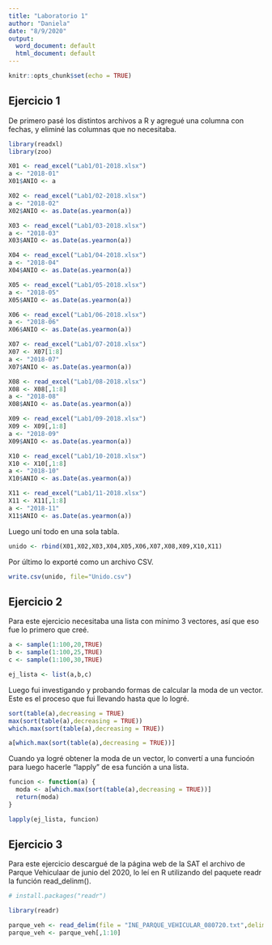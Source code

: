 ```yaml
---
title: "Laboratorio 1"
author: "Daniela"
date: "8/9/2020"
output:
  word_document: default
  html_document: default
---
```


```r
knitr::opts_chunk$set(echo = TRUE)
```

## Ejercicio 1

De primero pasé los distintos archivos a R y agregué una columna con fechas, y eliminé las columnas que no necesitaba.

```r
library(readxl)
library(zoo)

X01 <- read_excel("Lab1/01-2018.xlsx")
a <- "2018-01"
X01$ANIO <- a

X02 <- read_excel("Lab1/02-2018.xlsx")
a <- "2018-02"
X02$ANIO <- as.Date(as.yearmon(a))

X03 <- read_excel("Lab1/03-2018.xlsx")
a <- "2018-03"
X03$ANIO <- as.Date(as.yearmon(a))

X04 <- read_excel("Lab1/04-2018.xlsx")
a <- "2018-04"
X04$ANIO <- as.Date(as.yearmon(a))

X05 <- read_excel("Lab1/05-2018.xlsx")
a <- "2018-05"
X05$ANIO <- as.Date(as.yearmon(a))

X06 <- read_excel("Lab1/06-2018.xlsx")
a <- "2018-06"
X06$ANIO <- as.Date(as.yearmon(a))

X07 <- read_excel("Lab1/07-2018.xlsx")
X07 <- X07[1:8]
a <- "2018-07"
X07$ANIO <- as.Date(as.yearmon(a))

X08 <- read_excel("Lab1/08-2018.xlsx")
X08 <- X08[,1:8]
a <- "2018-08"
X08$ANIO <- as.Date(as.yearmon(a))

X09 <- read_excel("Lab1/09-2018.xlsx")
X09 <- X09[,1:8]
a <- "2018-09"
X09$ANIO <- as.Date(as.yearmon(a))

X10 <- read_excel("Lab1/10-2018.xlsx")
X10 <- X10[,1:8]
a <- "2018-10"
X10$ANIO <- as.Date(as.yearmon(a))

X11 <- read_excel("Lab1/11-2018.xlsx")
X11 <- X11[,1:8]
a <- "2018-11"
X11$ANIO <- as.Date(as.yearmon(a))
```



Luego uní todo en una sola tabla.  

```r
unido <- rbind(X01,X02,X03,X04,X05,X06,X07,X08,X09,X10,X11)
```



Por último lo exporté como un archivo CSV.

```r
write.csv(unido, file="Unido.csv") 
```



## Ejercicio 2

Para este ejercicio necesitaba una lista con mínimo 3 vectores, así que eso fue lo primero que creé.

```r
a <- sample(1:100,20,TRUE)
b <- sample(1:100,25,TRUE)
c <- sample(1:100,30,TRUE)

ej_lista <- list(a,b,c)
```



Luego fui investigando y probando formas de calcular la moda de un vector. 
Este es el proceso que fui llevando hasta que lo logré.

```r
sort(table(a),decreasing = TRUE)
max(sort(table(a),decreasing = TRUE))
which.max(sort(table(a),decreasing = TRUE))

a[which.max(sort(table(a),decreasing = TRUE))]
```



Cuando ya logré obtener la moda de un vector, lo convertí a una funcioón para luego hacerle "lapply" de esa función a una lista.

```r
funcion <- function(a) {
  moda <- a[which.max(sort(table(a),decreasing = TRUE))]
  return(moda)
}

lapply(ej_lista, funcion)
```



## Ejercicio 3

Para este ejercicio descargué de la página web de la SAT el archivo de Parque Vehiculaar de junio del 2020, lo leí en R utilizando del paquete readr la función read_delinm().

```r
# install.packages("readr")

library(readr)

parque_veh <- read_delim(file = "INE_PARQUE_VEHICULAR_080720.txt",delim = "|")
parque_veh <- parque_veh[,1:10]
```